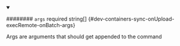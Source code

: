 
<details className="config-field" data-expandable="false" open>
<summary>

######## `args` <span className="config-field-required" data-required="false">required</span> <span className="config-field-type">string[]</span> <span className="config-field-default"></span> <span className="config-field-enum"></span> {#dev-containers-sync-onUpload-execRemote-onBatch-args}

Args are arguments that should get appended to the command

</summary>



</details>
